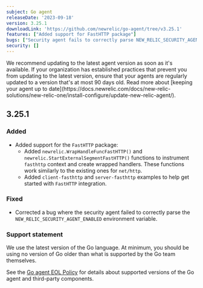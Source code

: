```yaml
---
subject: Go agent
releaseDate: '2023-09-18'
version: 3.25.1
downloadLink: 'https://github.com/newrelic/go-agent/tree/v3.25.1'
features: ["Added support for FastHTTP package"]
bugs: ["Security agent fails to correctly parse NEW_RELIC_SECURITY_AGENT_ENABLED environment variable."]
security: []
---
```


<Callout variant="important">
  We recommend updating to the latest agent version as soon as it's available. If your organization has established practices that prevent you from updating to the latest version, ensure that your agents are regularly updated to a version that's at most 90 days old. Read more about [keeping your agent up to date](https://docs.newrelic.com/docs/new-relic-solutions/new-relic-one/install-configure/update-new-relic-agent/).
</Callout>

## 3.25.1

### Added

* Added support for the `FastHTTP` package:
  * Added `newrelic.WrapHandleFuncFastHTTP()` and `newrelic.StartExternalSegmentFastHTTP()` functions to instrument `fasthttp` context and create wrapped handlers. These functions work similarly to the existing ones for `net/http`.
  * Added `client-fasthttp` and `server-fasthttp` examples to help get started with `FastHTTP` integration.

### Fixed

* Corrected a bug where the security agent failed to correctly parse the `NEW_RELIC_SECURITY_AGENT_ENABLED` environment variable.

### Support statement

We use the latest version of the Go language. At minimum, you should be using no version of Go older than what is supported by the Go team themselves.

See the [Go agent EOL Policy](/docs/apm/agents/go-agent/get-started/go-agent-eol-policy/) for details about supported versions of the Go agent and third-party components.
